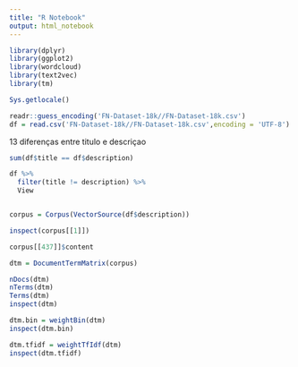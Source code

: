 ```yaml
---
title: "R Notebook"
output: html_notebook
---
```


```r
library(dplyr)
library(ggplot2)
library(wordcloud)
library(text2vec)
library(tm)
```

```r
Sys.getlocale()

readr::guess_encoding('FN-Dataset-18k//FN-Dataset-18k.csv')
df = read.csv('FN-Dataset-18k//FN-Dataset-18k.csv',encoding = 'UTF-8')

```

13 diferenças entre titulo e descriçao

```r
sum(df$title == df$description)
```

```r
df %>% 
  filter(title != description) %>% 
  View
```

```r

```


```r
corpus = Corpus(VectorSource(df$description))

inspect(corpus[[1]])

corpus[[437]]$content

dtm = DocumentTermMatrix(corpus)
```

```r
nDocs(dtm)
nTerms(dtm)
Terms(dtm)
inspect(dtm)

dtm.bin = weightBin(dtm)
inspect(dtm.bin)

dtm.tfidf = weightTfIdf(dtm)
inspect(dtm.tfidf)

```

```r

```






